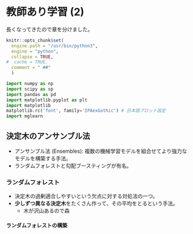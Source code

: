# 教師あり学習 (2)

長くなってきたので章を分けました。

```r
knitr::opts_chunk$set(
  engine.path = "/usr/bin/python3",
  engine = "python",
  collapse = TRUE,
#  cache = TRUE,
  comment = " ##"
  )
```


```python
import numpy as np
import scipy as sp
import pandas as pd
import matplotlib.pyplot as plt
import matplotlib
matplotlib.rc('font', family='IPAexGothic') # 日本語プロット設定
import mglearn
```

## 決定木のアンサンブル法

- アンサンブル法 (Ensembles): 複数の機械学習モデルを組合せてより強力なモデルを構築する手法。
- ランダムフォレストと勾配ブースティングが有名。

### ランダムフォレスト

- 決定木の過剰適合しやすいという欠点に対する対処法の一つ。
- **少しずつ異なる決定木**をたくさん作って、その平均をとるという手法。
    - 木が沢山あるので森

#### ランダムフォレストの構築